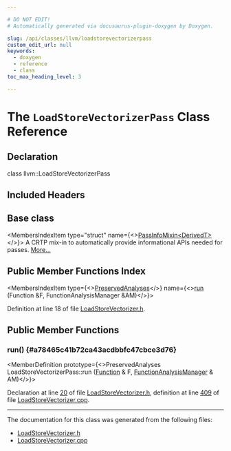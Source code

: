 ```yaml
---

# DO NOT EDIT!
# Automatically generated via docusaurus-plugin-doxygen by Doxygen.

slug: /api/classes/llvm/loadstorevectorizerpass
custom_edit_url: null
keywords:
  - doxygen
  - reference
  - class
toc_max_heading_level: 3

---
```





# The `LoadStoreVectorizerPass` Class Reference

<DoxygenPage pluginConfig={pluginConfig}>



## Declaration

<CodeBlock>class llvm::LoadStoreVectorizerPass</CodeBlock>

## Included Headers

<IncludesList>
<IncludesListItem
  filePath="llvm/Transforms/Vectorize/LoadStoreVectorizer.h"
  permalink="/docs/api/files/include/include/llvm/include/llvm/transforms/include/llvm/transforms/vectorize/loadstorevectorizer-h"
  isLocal="true" />
</IncludesList>

## Base class

<MembersIndex>

<MembersIndexItem
  type="struct"
  name={<><a href="/docs/api/structs/llvm/passinfomixin">PassInfoMixin&lt;DerivedT&gt;</a></>}>
A CRTP mix-in to automatically provide informational APIs needed for passes. <a href="/docs/api/structs/llvm/passinfomixin/#details">More...</a>
</MembersIndexItem>

</MembersIndex>

## Public Member Functions Index

<MembersIndex>

<MembersIndexItem
  type={<><a href="/docs/api/classes/llvm/preservedanalyses">PreservedAnalyses</a></>}
  name={<><a href="#a78465c41b72ca43acdbbfc47cbce3d76">run</a> (Function &amp;F, FunctionAnalysisManager &amp;AM)</>}>
</MembersIndexItem>

</MembersIndex>


Definition at line 18 of file <a href="/docs/api/files/include/include/llvm/include/llvm/transforms/include/llvm/transforms/vectorize/loadstorevectorizer-h">LoadStoreVectorizer.h</a>.

<SectionDefinition>

## Public Member Functions

### run() {#a78465c41b72ca43acdbbfc47cbce3d76}

<MemberDefinition
  prototype={<>PreservedAnalyses LoadStoreVectorizerPass::run (<a href="/docs/api/classes/llvm/function">Function</a> &amp; F, <a href="/docs/api/namespaces/llvm/#adce09a5a0de0e3177eb00e932734af2f">FunctionAnalysisManager</a> &amp; AM)</>}>

Declaration at line <a href="/docs/api/files/include/include/llvm/include/llvm/transforms/include/llvm/transforms/vectorize/loadstorevectorizer-h/#l00020">20</a> of file <a href="/docs/api/files/include/include/llvm/include/llvm/transforms/include/llvm/transforms/vectorize/loadstorevectorizer-h">LoadStoreVectorizer.h</a>, definition at line <a href="/docs/api/files/lib/lib/transforms/lib/transforms/vectorize/loadstorevectorizer-cpp/#l00409">409</a> of file <a href="/docs/api/files/lib/lib/transforms/lib/transforms/vectorize/loadstorevectorizer-cpp">LoadStoreVectorizer.cpp</a>.
</MemberDefinition>

</SectionDefinition>

<hr/>

The documentation for this class was generated from the following files:

<ul>
<li><a href="/docs/api/files/include/include/llvm/include/llvm/transforms/include/llvm/transforms/vectorize/loadstorevectorizer-h">LoadStoreVectorizer.h</a></li>
<li><a href="/docs/api/files/lib/lib/transforms/lib/transforms/vectorize/loadstorevectorizer-cpp">LoadStoreVectorizer.cpp</a></li>
</ul>

</DoxygenPage>

